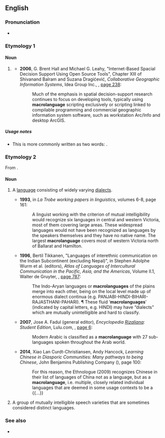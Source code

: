 {{also|macro language}}

==English==

===Pronunciation===
* {{audio|en-uk-macrolanguage.ogg|Audio (UK)|lang=en}}

===Etymology 1===
{{compound|macro|language|lang=en}}

====Noun====
{{en-noun}}

# {{lb|en|computing}} {{alternative spelling of|macro language|lang=en|gloss=system for defining and processing macros}}
#* '''2006''', G. Brent Hall and Michael G. Leahy, "Internet-Based Spacial Decision Support Using Open Source Tools", Chapter XIII of Shivanand Balram and Suzana Dragićević, ''Collaborative Geographic Information Systems'', Idea Group Inc., {{ISBN|9781591408468}}, [http://books.google.com/books?id=mHIU5BlYTCwC&pg=PA238&dq=macrolanguage page 238]:
#*: Much of the emphasis in spatial decision-support research continues to focus on developing tools, typically using '''macrolanguage''' scripting exclusively or scripting linked to compilable programming and commercial geographic information system software, such as workstation Arc/Info and desktop ArcGIS.

=====Usage notes=====
* This is more commonly written as two words: {{m|en|macro language}}.

===Etymology 2===
From {{prefix|macro|language|lang=en}}.

====Noun====
{{en-noun}}

# {{lb|en|linguistics}} A [[language]] consisting of widely varying [[dialect]]s.
#* '''1993''', in ''La Trobe working papers in linguistics'', volumes 6-8,<sup >[http://books.google.com/books?id=LxMIAQAAIAAJ ]</sup> page 161:
#*: A linguist working with the criterion of mutual intelligibility would recognize six languages in central and western Victoria, most of them covering large areas. These widespread languages would not have been recognized as languages by the speakers themselves and they have no native name. The largest '''macrolanguage''' covers most of western Victoria north of Ballarat and Hamilton.
#* '''1996''', Bertil Tikkanen, "Languages of interethnic communication on the Indian Subcontinent (excluding Nepal)", in Stephen Adolphe Wurm et al. (editors), ''Atlas of Languages of Intercultural Communication in the Pacific, Asia, and the Americas'', Volume II.1, Walter de Gruyter, {{ISBN|978-3-11-013417-9}}, [http://books.google.com/books?id=oCx0D0iE2QoC&pg=PA787&dq=macrolanguages page 787]:
#*: The Indo-Aryan languages or '''macrolanguages''' of the plains merge into each other, being on the local level made up of enormous dialect continua (e.g. PANJABI-HINDI-BIHARI-RAJASTHANI-PAHARI). ¶ These fluid ‘'''macrolanguages'''’ (indicated by capital letters, e.g. HINDI) may have “dialects” which are mutually unintelligible and hard to classify.
#* '''2007''', Jose A. Fadul (general editor), ''Encyclopedia [[w:José Rizal|Rizal]]iana: Student Edition'', Lulu.com, {{ISBN|978-1-4303-1142-3}}, [http://books.google.com/books?id=mpik3raHihIC&pg=PA6&dq=macrolanguage page 6]:
#*: Modern Arabic is classified as a '''macrolanguage''' with 27 sub-languages spoken throughout the Arab world.
#* '''2014''', Xiao Lan Curdt-Christiansen, Andy Hancock, ''Learning Chinese in Diasporic Communities: Many pathways to being Chinese'', John Benjamins Publishing Company ({{ISBN|9789027270245}}), page 100:
#*: For this reason, the Ethnologue (2009) recognizes Chinese in their list of languages of China not as a language, but as a '''macrolanguage''', i.e. multiple, closely related individual languages that are deemed in some usage contexts to be a {{...}}
# {{lb|en|linguistics}} A group of mutually intelligible speech varieties that are sometimes considered distinct languages.

===See also===
* {{projectlink|pedia|ISO 639 macrolanguage}}